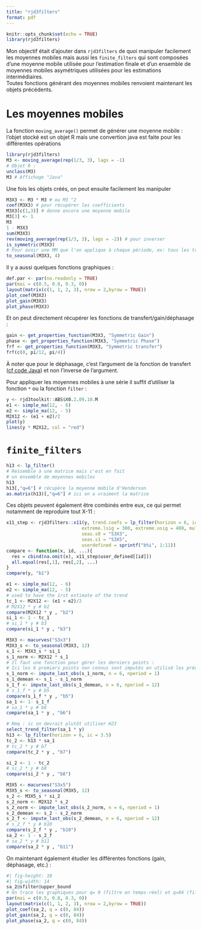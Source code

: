 ```yaml
---
title: "rjd3filters"
format: pdf
---
```


```r
knitr::opts_chunk$set(echo = TRUE)
library(rjd3filters)
```

Mon objectif était d'ajouter dans `rjd3filters` de quoi manipuler facilement les moyennes mobiles mais aussi les `finite_filters` qui sont composées d'une moyenne mobile utilisée pour l'estimation finale et d'un ensemble de moyennes mobiles asymétriques utilisées pour les estimations intermédiaires.\
Toutes fonctions générant des moyennes mobiles renvoient maintenant les objets précédents.

# Les moyennes mobiles

La fonction `moving_average()` permet de générer une moyenne mobile : l'objet stocké est un objet R mais une convertion java est faite pour les différentes opérations

```r
library(rjd3filters)
M3 <- moving_average(rep(1/3, 3), lags = -1)
# Objet R :
unclass(M3)
M3 # Affichage "Java"
```

Une fois les objets créés, on peut ensuite facilement les manipuler
```r
M3X3 <- M3 * M3 # ou M3 ^2
coef(M3X3) # pour récupérer les coefficients
M3X3[c(1,3)] # donne encore une moyenne mobile
M3[3] <- 1
M3
1 - M3X3
sum(M3X3)
rev(moving_average(rep(1/3, 3), lags = -2)) # pour inverser
is_symmetric(M3X3)
# Pour avoir une MM que l'on applique à chaque période, ex: tous les trim
to_seasonal(M3X3, 4)
```

Il y a aussi quelques fonctions graphiques :

```r
def.par <- par(no.readonly = TRUE)
par(mai = c(0.5, 0.8, 0.3, 0))
layout(matrix(c(1, 1, 2, 3), nrow = 2,byrow = TRUE))
plot_coef(M3X3)
plot_gain(M3X3)
plot_phase(M3X3)
```
Et on peut directement récupérer les fonctions de transfert/gain/déphasage :

```r
gain <- get_properties_function(M3X3, "Symmetric Gain")
phase <- get_properties_function(M3X3, "Symmetric Phase")
frf <- get_properties_function(M3X3, "Symmetric transfer")
frf(c(0, pi/12, pi/4))
```
À noter que pour le déphasage, c'est l'argument de la fonction de transfert ([cf code Java](https://github.com/jdemetra/jdplus-main/blob/9069076a32f8a54528b9e594273d85c15272e5b7/jdplus-main-base/jdplus-toolkit-base-parent/jdplus-toolkit-base-core/src/main/java/jdplus/toolkit/base/core/math/linearfilters/IFilter.java#L77)) et non l'inverse de l'argument.

Pour appliquer les moyennes mobiles à une série il suffit d'utiliser la fonction `*` ou la fonction `filter` :

```r
y <- rjd3toolkit::ABS$X0.2.09.10.M
e1 <- simple_ma(12, - 6)
e2 <- simple_ma(12, - 5)
M2X12 <- (e1 + e2)/2
plot(y)
lines(y * M2X12, col = "red")
```


# `finite_filters`

```r
h13 <- lp_filter()
# Ressemble à une matrice mais c'est en fait
# un ensemble de moyennes mobiles
h13
h13[,"q=6"] # récupère la moyenne mobile d'Henderson
as.matrix(h13)[,"q=6"] # ici on a vraiment la matrice 
```
Ces objets peuvent également être combinés entre eux, ce qui permet notamment de reproduire tout X-11 :

```r
x11_step <- rjd3filters::x11(y, trend.coefs = lp_filter(horizon = 6, ic = 3.5),
                            extreme.lsig = 300, extreme.usig = 400, mul = FALSE,
                            seas.s0 = "S3X3",
                            seas.s1 = "S3X5",
                            userdefined = sprintf("b%i", 1:11))
compare <- function(x, id, ...){
  res = cbind(na.omit(x), x11_step$user_defined[[id]])
  all.equal(res[,1], res[,2], ...)
}
compare(y, "b1")

e1 <- simple_ma(12, - 6)
e2 <- simple_ma(12, - 5)
# used to have the 1rst estimate of the trend
tc_1 <- M2X12 <- (e1 + e2)/2
# M2X12 * y # b2
compare(M2X12 * y , "b2")
si_1 <- 1 - tc_1
# si_1 * y # b3
compare(si_1 * y , "b3")

M3X3 <- macurves("S3x3")
M3X3_s <- to_seasonal(M3X3, 12)
s_1 <- M3X3_s * si_1
s_1_norm <- M2X12 * s_1
# Il faut une fonction pour gérer les derniers points :
# Ici les 6 premiers points non connus sont imputés en utilisé les précédentes valeurs
s_1_norm <- impute_last_obs(s_1_norm, n = 6, nperiod = 1)
s_1_demean <- s_1 - s_1_norm
s_1_f <- impute_last_obs(s_1_demean, n = 6, nperiod = 12)
# s_1_f * y # b5
compare(s_1_f * y , "b5")
sa_1 <- 1- s_1_f
# sa_1 * y # b6
compare(sa_1 * y , "b6")

# Rmq : ic on devrait plutôt utiliser H23
select_trend_filter(sa_1 * y)
h13 <- lp_filter(horizon = 6, ic = 3.5)
tc_2 <- h13 * sa_1
# tc_2 * y # b7
compare(tc_2 * y , "b7")

si_2 <- 1 - tc_2
# si_2 * y # b8
compare(si_2 * y , "b8")

M3X5 <- macurves("S3x5")
M3X5_s <- to_seasonal(M3X5, 12)
s_2 <- M3X5_s * si_2
s_2_norm <- M2X12 * s_2
s_2_norm <- impute_last_obs(s_2_norm, n = 6, nperiod = 1)
s_2_demean <- s_2 - s_2_norm
s_2_f <- impute_last_obs(s_2_demean, n = 6, nperiod = 12)
# s_2_f * y # b10
compare(s_2_f * y , "b10")
sa_2 <- 1 - s_2_f
# sa_2 * y # b11
compare(sa_2 * y , "b11")
```
On maintenant également étudier les différentes fonctions (gain, déphasage, etc.) :

```r
#| fig-height: 10
#| fig-width: 14
sa_2@sfilter@upper_bound 
# On trace les graphiques pour q= 0 (filtre en temps-réel) et q=84 (filtre symétrique)
par(mai = c(0.5, 0.8, 0.3, 0))
layout(matrix(c(1, 1, 2, 3), nrow = 2,byrow = TRUE))
plot_coef(sa_2, q = c(0, 84))
plot_gain(sa_2, q = c(0, 84))
plot_phase(sa_2, q = c(0, 84))
```

